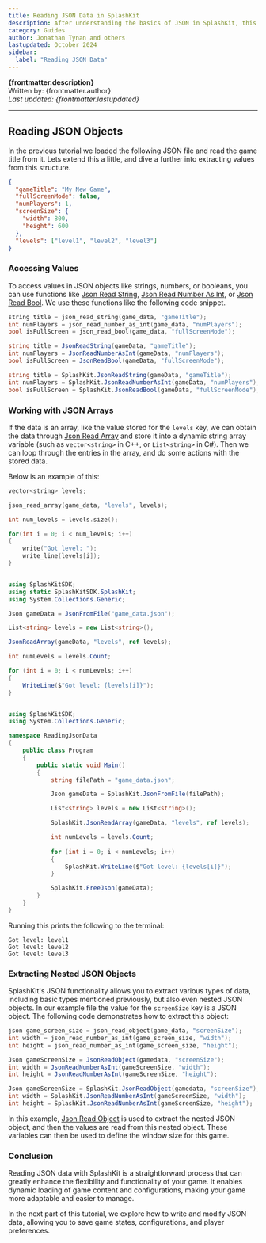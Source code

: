 ```yaml
---
title: Reading JSON Data in SplashKit
description: After understanding the basics of JSON in SplashKit, this part of the tutorial focuses on how to read and parse JSON data. Reading JSON data is essential for game development tasks such as loading game settings, level configurations, or player data.
category: Guides
author: Jonathan Tynan and others
lastupdated: October 2024
sidebar:
  label: "Reading JSON Data"
---
```



**{frontmatter.description}**  
Written by: {frontmatter.author}  
_Last updated: {frontmatter.lastupdated}_

---

## Reading JSON Objects

In the previous tutorial we loaded the following JSON file and read the game title from it. Lets extend this a little, and dive a further into extracting values from this structure.

```json
{
  "gameTitle": "My New Game",
  "fullScreenMode": false,
  "numPlayers": 1,
  "screenSize": {
    "width": 800,
    "height": 600
  },
  "levels": ["level1", "level2", "level3"]
}
```

### Accessing Values

To access values in JSON objects like strings, numbers, or booleans, you can use functions like [Json Read String](/api/json/#json-read-string), [Json Read Number As Int](/api/json/#json-read-number-as-int), or [Json Read Bool](/api/json/#json-read-bool). We use these functions like the following code snippet.

<Tabs syncKey="code-language">
<TabItem label="C++">

```cpp
string title = json_read_string(game_data, "gameTitle");
int numPlayers = json_read_number_as_int(game_data, "numPlayers");
bool isFullScreen = json_read_bool(game_data, "fullScreenMode");
```

</TabItem>

<TabItem label="C#">

<Tabs syncKey="csharp-style">
<TabItem label="Top-level Statements">

```csharp
string title = JsonReadString(gameData, "gameTitle");
int numPlayers = JsonReadNumberAsInt(gameData, "numPlayers");
bool isFullScreen = JsonReadBool(gameData, "fullScreenMode");
```

</TabItem>
<TabItem label="Object-Oriented">

```csharp
string title = SplashKit.JsonReadString(gameData, "gameTitle");
int numPlayers = SplashKit.JsonReadNumberAsInt(gameData, "numPlayers");
bool isFullScreen = SplashKit.JsonReadBool(gameData, "fullScreenMode");
```

</TabItem>
</Tabs>

</TabItem>
</Tabs>

### Working with JSON Arrays

If the data is an array, like the value stored for the `levels` key, we can obtain the data through [Json Read Array](/api/json/#json-read-array) and store it into a dynamic string array variable (such as `vector<string>` in C++, or `List<string>` in C#). Then we can loop through the entries in the array, and do some actions with the stored data.

Below is an example of this:

<Tabs syncKey="code-language">
<TabItem label="C++">

```cpp
vector<string> levels;

json_read_array(game_data, "levels", levels);

int num_levels = levels.size();

for(int i = 0; i < num_levels; i++)
{
    write("Got level: ");
    write_line(levels[i]);
}
```

</TabItem>

<TabItem label="C#">

<Tabs syncKey="csharp-style">
<TabItem label="Top-level Statements">

```csharp

using SplashKitSDK;
using static SplashKitSDK.SplashKit;
using System.Collections.Generic;

Json gameData = JsonFromFile("game_data.json");

List<string> levels = new List<string>();

JsonReadArray(gameData, "levels", ref levels);

int numLevels = levels.Count;

for (int i = 0; i < numLevels; i++)
{
    WriteLine($"Got level: {levels[i]}");
}
```

</TabItem>
<TabItem label="Object-Oriented">

```csharp

using SplashKitSDK;
using System.Collections.Generic;

namespace ReadingJsonData
{
    public class Program
    {
        public static void Main()
        {
            string filePath = "game_data.json";

            Json gameData = SplashKit.JsonFromFile(filePath);

            List<string> levels = new List<string>();

            SplashKit.JsonReadArray(gameData, "levels", ref levels);

            int numLevels = levels.Count;
 
            for (int i = 0; i < numLevels; i++)
            {
                SplashKit.WriteLine($"Got level: {levels[i]}");
            }

            SplashKit.FreeJson(gameData);
        }
    }
}
```

</TabItem>
</Tabs>

</TabItem>
</Tabs>

Running this prints the following to the terminal:

```plaintext
Got level: level1
Got level: level2
Got level: level3
```

### Extracting Nested JSON Objects

SplashKit's JSON functionality allows you to extract various types of data, including basic types mentioned previously, but also even nested JSON objects. In our example file the value for the `screenSize` key is a JSON object. The following code demonstrates how to extract this object:

<Tabs syncKey="code-language">
<TabItem label="C++">

```cpp
json game_screen_size = json_read_object(game_data, "screenSize");
int width = json_read_number_as_int(game_screen_size, "width");
int height = json_read_number_as_int(game_screen_size, "height");
```

</TabItem>

<TabItem label="C#">

<Tabs syncKey="csharp-style">
<TabItem label="Top-level Statements">

```csharp
Json gameScreenSize = JsonReadObject(gamedata, "screenSize");
int width = JsonReadNumberAsInt(gameScreenSize, "width");
int height = JsonReadNumberAsInt(gameScreenSize, "height");
```

</TabItem>
<TabItem label="Object-Oriented">

```csharp
Json gameScreenSize = SplashKit.JsonReadObject(gamedata, "screenSize");
int width = SplashKit.JsonReadNumberAsInt(gameScreenSize, "width");
int height = SplashKit.JsonReadNumberAsInt(gameScreenSize, "height");
```

</TabItem>
</Tabs>

</TabItem>
</Tabs>

In this example, [Json Read Object](/api/json/#json-read-object) is used to extract the nested JSON object, and then the values are read from this nested object. These variables can then be used to define the window size for this game.

### Conclusion

Reading JSON data with SplashKit is a straightforward process that can greatly enhance the flexibility and functionality of your game. It enables dynamic loading of game content and configurations, making your game more adaptable and easier to manage.

In the next part of this tutorial, we explore how to write and modify JSON data, allowing you to save game states, configurations, and player preferences.
